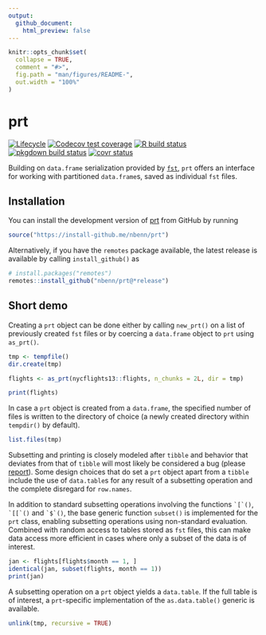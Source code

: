 ```yaml
---
output:
  github_document:
    html_preview: false
---
```


<!-- README.md is generated from README.Rmd. Please edit that file -->

```r
knitr::opts_chunk$set(
  collapse = TRUE,
  comment = "#>",
  fig.path = "man/figures/README-",
  out.width = "100%"
)
```

# prt

<!-- badges: start -->
[![Lifecycle](https://img.shields.io/badge/lifecycle-stable-brightgreen.svg)](https://lifecycle.r-lib.org/articles/stages.html#stable)
[![Codecov test coverage](https://codecov.io/gh/nbenn/prt/branch/master/graph/badge.svg?token=HvOM3yosW3)](https://codecov.io/gh/nbenn/prt)
[![R build status](https://github.com/nbenn/prt/workflows/build/badge.svg)](https://github.com/nbenn/prt/actions?query=workflow%3Abuild)
[![pkgdown build status](https://github.com/nbenn/prt/workflows/pkgdown/badge.svg)](https://github.com/nbenn/prt/actions?query=workflow%3Apkgdown)
[![covr status](https://github.com/nbenn/prt/workflows/coverage/badge.svg)](https://github.com/nbenn/prt/actions?query=workflow%3Acoverage)
<!-- badges: end -->

Building on `data.frame` serialization provided by [`fst`](https://www.fstpackage.org), `prt` offers an interface for working with partitioned `data.frame`s, saved as individual `fst` files.

## Installation

You can install the development version of [prt](https://nbenn.github.io/prt/) from GitHub by running

```r
source("https://install-github.me/nbenn/prt")
```

Alternatively, if you have the `remotes` package available, the latest release is available by calling `install_github()` as

```r
# install.packages("remotes")
remotes::install_github("nbenn/prt@*release")
```

## Short demo

Creating a `prt` object can be done either by calling `new_prt()` on a list of previously created `fst` files or by coercing a `data.frame` object to `prt` using `as_prt()`.

```r
tmp <- tempfile()
dir.create(tmp)

flights <- as_prt(nycflights13::flights, n_chunks = 2L, dir = tmp)

print(flights)
```

In case a `prt` object is created from a `data.frame`, the specified number of files is written to the directory of choice (a newly created directory within `tempdir()` by default).

```r
list.files(tmp)
```

Subsetting and printing is closely modeled after `tibble` and behavior that deviates from that of `tibble` will most likely be considered a bug (please [report](https://github.com/nbenn/prt/issues/new)). Some design choices that do set a `prt` object apart from a `tibble` include the use of `data.table`s for any result of a subsetting operation and the complete disregard for `row.names`.

In addition to standard subsetting operations involving the functions <code>&grave;[&grave;()</code>, <code>&grave;[[&grave;()</code> and <code>&grave;$&grave;()</code>, the base generic function `subset()` is implemented for the `prt` class, enabling subsetting operations using non-standard evaluation. Combined with random access to tables stored as `fst` files, this can make data access more efficient in cases where only a subset of the data is of interest.

```r
jan <- flights[flights$month == 1, ]
identical(jan, subset(flights, month == 1))
print(jan)
```

A subsetting operation on a `prt` object yields a `data.table`. If the full table is of interest, a `prt`-specific implementation of the `as.data.table()` generic is available.

```r
unlink(tmp, recursive = TRUE)
```
